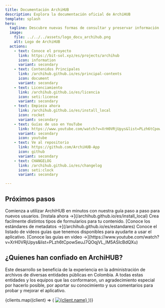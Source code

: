 ```yaml
---
title: Documentación ArchiHUB
description: Explora la documentación oficial de ArchiHUB
template: splash
hero:
  tagline: Descubre nuevas formas de consultar y preservar información con ArchiHUB. Explora el proyecto y aprende cómo empezar a construir archivos digitales duraderos y accesibles.
  image:
    file: ../../../assets/logo_docu_archihub.png
    alt: Logo de ArchiHUB
  actions:
    - text: Conoce el proyecto
      link: https://bit-sol.xyz/es/projects/archihub
      icon: information
      variant: secondary
    - text: Contenidos Principales
      link: /archihub.github.io/es/principal-contents
      icon: document
      variant: secondary
    - text: Licenciamiento
      link: /archihub.github.io/es/licencia
      icon: seti:license
      variant: secondary
    - text: Empieza ahora
      link: /archihub.github.io/es/install_local
      icon: rocket
      variant: secondary
    - text: Guías de uso en YouTube
      link: https://www.youtube.com/watch?v=XrH0VRjUpys&list=PLzh6tCpowSeuJ7QOqjVL_lM5ASIcBdQXu
      variant: secondary
      icon: youtube
    - text: Ve al repositorio
      link: https://github.com/ArchiHUB-App
      icon: github
      variant: secondary
    - text: CHANGELOG
      link: /archihub.github.io/es/changelog
      icon: seti:clock
      variant: secondary

---
```



## Próximos pasos
<CardGrid stagger>
  <Card title="Guía de inicio rápido" icon="rocket">
    Comienza a utilizar ArchiHUB en minutos con nuestra guía paso a paso para nuevos usuarios. [Instala ahora →](/archihub.github.io/es/install_local)
  </Card>
	<Card title="Estándares de metadatos" icon="star">
    Crea facilmente distintos tipos de formularios para tu contenido. [Conoce los estándares de metadatos →](/archihub.github.io/es/estandares)
  </Card>
  <Card title="Guías en video" icon="youtube">
    Conoce el listado de videos guías que tenemos disponibles para ayudarte a usar el aplicativo. [Conoce las guías en video →](https://www.youtube.com/watch?v=XrH0VRjUpys&list=PLzh6tCpowSeuJ7QOqjVL_lM5ASIcBdQXu)
  </Card>
</CardGrid>

## ¿Quienes han confiado en ArchiHUB?

Este desarrollo se beneficia de la experiencia en la administración de archivos de diversas entidades públicas en Colombia. A todas estas entidades y los equipos que las conformaron, un agradecimiento especial por hacerlo posible, por aportar su conocimiento y sus comentarios para probar y mejorar el aplicativo.

<section className="clients">
  {clients.map((client) => (
    <a key={client.name} href={client.link} target="_blank" rel="noopener noreferrer" className="client">
      <img src={client.logo} alt={client.name} />
    </a>
  ))}
</section>

